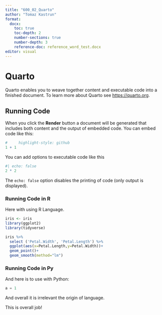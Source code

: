 ```yaml
---
title: "600_02_Quarto"
author: "Tomaz Kastrun"
format:
  docx:
    toc: true
    toc-depth: 2
    number-sections: true
    number-depth: 3
    reference-doc: reference_word_test.docx
editor: visual
---
```


# Quarto

Quarto enables you to weave together content and executable code into a finished document. To learn more about Quarto see <https://quarto.org>.

## Running Code

When you click the **Render** button a document will be generated that includes both content and the output of embedded code. You can embed code like this:

```r
#     highlight-style: github
1 + 1
```

You can add options to executable code like this

```r
#| echo: false
2 * 2
```

The `echo: false` option disables the printing of code (only output is displayed).

### Running Code in R

Here with using R Language.

```r
iris <- iris
library(ggplot2)
library(tidyverse)

iris %>%
  select ('Petal.Width', 'Petal.Length') %>%
  ggplot(aes(x=Petal.Length,y=Petal.Width))+
  geom_point()+
  geom_smooth(method="lm")

```

### Running Code in Py

And here is to use with Python:

```python
a = 1
```

And overall it is irrelevant the origin of language.

::: {custom-style="Poetry"}
This is overall job!
:::
